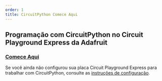 ```yaml
---
order: 1
title: CircuitPython Comece Aqui
---
```


## Programação com CircuitPython no Circuit Playground Express da Adafruit

### [Comece Aqui](/exercises/pt-BR/circuitpython/setup)

Se você ainda não configurou sua placa Circuit Playground Express para trabalhar com CircuitPython, consulte as [instruções de configuração](/exercises/pt-BR/circuitpython/setup).